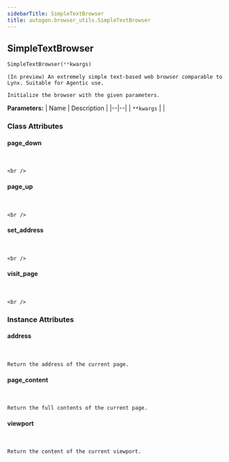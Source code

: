 ```yaml
---
sidebarTitle: SimpleTextBrowser
title: autogen.browser_utils.SimpleTextBrowser
---
```

<h2 id="autogen.browser_utils.SimpleTextBrowser" class="doc doc-heading">
    <code class="doc-symbol doc-symbol-heading doc-symbol-class"></code>
    <span class="doc doc-object-name doc-class-name">SimpleTextBrowser</span>
</h2>

```python
SimpleTextBrowser(**kwargs)
```

    (In preview) An extremely simple text-based web browser comparable to Lynx. Suitable for Agentic use.
    
    Initialize the browser with the given parameters.

<b>Parameters:</b>
| Name | Description |
|--|--|
| `**kwargs` |  |

### Class Attributes

<code class="doc-symbol doc-symbol-heading doc-symbol-attribute"></code>
#### page_down
<br />

    <br />

<code class="doc-symbol doc-symbol-heading doc-symbol-attribute"></code>
#### page_up
<br />

    <br />

<code class="doc-symbol doc-symbol-heading doc-symbol-attribute"></code>
#### set_address
<br />

    <br />

<code class="doc-symbol doc-symbol-heading doc-symbol-attribute"></code>
#### visit_page
<br />

    <br />

### Instance Attributes

<code class="doc-symbol doc-symbol-heading doc-symbol-attribute"></code>
#### address
<br />

    Return the address of the current page.

<code class="doc-symbol doc-symbol-heading doc-symbol-attribute"></code>
#### page_content
<br />

    Return the full contents of the current page.

<code class="doc-symbol doc-symbol-heading doc-symbol-attribute"></code>
#### viewport
<br />

    Return the content of the current viewport.